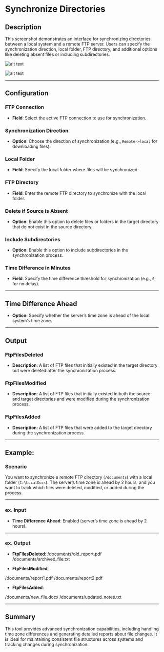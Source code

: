 # Synchronize Directories

## Description

This screenshot demonstrates an interface for synchronizing directories between a local system and a remote FTP server. Users can specify the synchronization direction, local folder, FTP directory, and additional options like deleting absent files or including subdirectories.

![alt text](../../../assets/ftp/synchronize-directories.png)

![alt text](../../../assets/ftp/synchronize-directories2.png)

---

## Configuration

### FTP Connection

- **Field**: Select the active FTP connection to use for synchronization.

### Synchronization Direction

- **Option**: Choose the direction of synchronization (e.g., `Remote->local` for downloading files).

### Local Folder

- **Field**: Specify the local folder where files will be synchronized.

### FTP Directory

- **Field**: Enter the remote FTP directory to synchronize with the local folder.

### Delete if Source is Absent

- **Option**: Enable this option to delete files or folders in the target directory that do not exist in the source directory.

### Include Subdirectories

- **Option**: Enable this option to include subdirectories in the synchronization process.

### Time Difference in Minutes

- **Field**: Specify the time difference threshold for synchronization (e.g., `0` for no delay).

---
## Time Difference Ahead

- **Option**: Specify whether the server’s time zone is ahead of the local system’s time zone.

---

## Output

### FtpFilesDeleted

- **Description**: A list of FTP files that initially existed in the target directory but were deleted after the synchronization process.

### FtpFilesModified

- **Description**: A list of FTP files that initially existed in both the source and target directories and were modified during the synchronization process.

### FtpFilesAdded

- **Description**: A list of FTP files that were added to the target directory during the synchronization process.

---

## Example:

### Scenario

You want to synchronize a remote FTP directory (`/documents`) with a local folder (`C:\LocalDocs`). The server’s time zone is ahead by 2 hours, and you want to track which files were deleted, modified, or added during the process.

---

### ex. Input

- **Time Difference Ahead**: Enabled (server’s time zone is ahead by 2 hours).

---

### ex. Output

- **FtpFilesDeleted**:
/documents/old_report.pdf
/documents/archived_file.txt

- **FtpFilesModified**:

/documents/report1.pdf
/documents/report2.pdf

- **FtpFilesAdded**:

/documents/new_file.docx
/documents/updated_notes.txt

---

## Summary

This tool provides advanced synchronization capabilities, including handling time zone differences and generating detailed reports about file changes. It is ideal for maintaining consistent file structures across systems and tracking changes during synchronization.